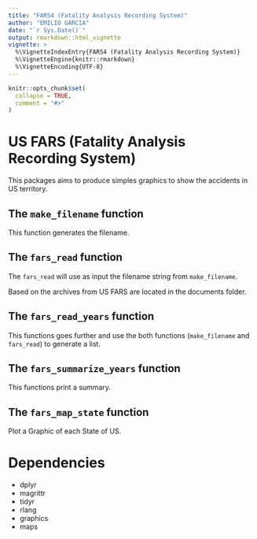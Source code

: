 ---
title: "FARS4 (Fatality Analysis Recording System)"
author: "EMILIO GARCIA"
date: "`r Sys.Date()`"
output: rmarkdown::html_vignette
vignette: >
  %\VignetteIndexEntry{FARS4 (Fatality Analysis Recording System)}
  %\VignetteEngine{knitr::rmarkdown}
  %\VignetteEncoding{UTF-8}
---

```{r setup, include = FALSE}
knitr::opts_chunk$set(
  collapse = TRUE,
  comment = "#>"
)
```

# US FARS (Fatality Analysis Recording System)

This packages aims to produce simples graphics to show the accidents in US territory.

## The `make_filename` function

This function generates the filename.

## The `fars_read` function

The `fars_read` will use as input the filename string from `make_filename`.

Based on the archives from US FARS are located in the documents folder.

## The `fars_read_years` function

This functions goes further and use the both functions (`make_filename` and `fars_read`) to generate a list.

## The `fars_summarize_years` function

This functions print a summary.

## The `fars_map_state` function

Plot a Graphic of each State of US.

# Dependencies

* dplyr
* magrittr
* tidyr
* rlang
* graphics
* maps
